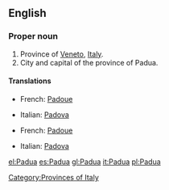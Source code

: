 ==English==

===Proper noun===
{{en-proper noun}}

# Province of [[Veneto]], [[Italy]].
# City and capital of the province of Padua.

====Translations====
{{trans-top|province}}
*French: [[Padoue]]
{{trans-mid}}
*Italian: [[Padova]]
{{trans-bottom}}

{{trans-top|city}}
*French: [[Padoue]]
{{trans-mid}}
*Italian: [[Padova]] {{f}}
{{trans-bottom}}

[[Category:Provinces of Italy]]

[[el:Padua]]
[[es:Padua]]
[[gl:Padua]]
[[it:Padua]]
[[pl:Padua]]